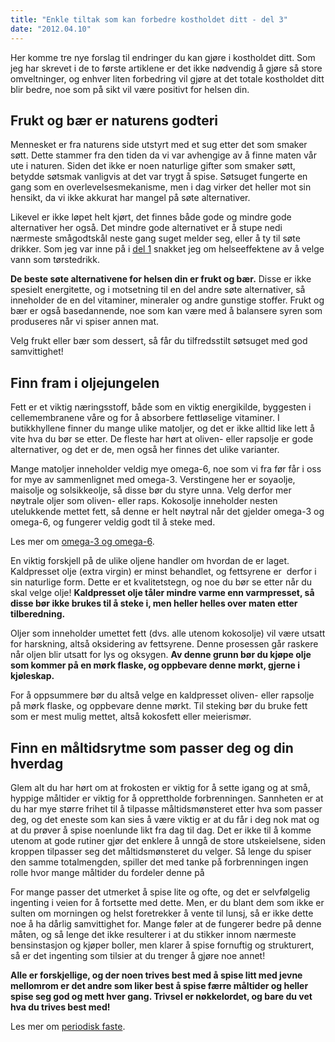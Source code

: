```yaml
---
title: "Enkle tiltak som kan forbedre kostholdet ditt - del 3"
date: "2012.04.10"
---
```


Her komme tre nye forslag til endringer du kan gjøre i kostholdet ditt. Som jeg har skrevet i de to første artiklene er det ikke nødvendig å gjøre så store omveltninger, og enhver liten forbedring vil gjøre at det totale kostholdet ditt blir bedre, noe som på sikt vil være positivt for helsen din.

## Frukt og bær er naturens godteri

Mennesket er fra naturens side utstyrt med et sug etter det som smaker søtt. Dette stammer fra den tiden da vi var avhengige av å finne maten vår ute i naturen. Siden det ikke er noen naturlige gifter som smaker søtt, betydde søtsmak vanligvis at det var trygt å spise. Søtsuget fungerte en gang som en overlevelsesmekanisme, men i dag virker det heller mot sin hensikt, da vi ikke akkurat har mangel på søte alternativer.

Likevel er ikke løpet helt kjørt, det finnes både gode og mindre gode alternativer her også. Det mindre gode alternativet er å stupe nedi nærmeste smågodtskål neste gang suget melder seg, eller å ty til søte drikker. Som jeg var inne på i [del 1](brokenlink/3-enkle-tiltak/) snakket jeg om helseeffektene av å velge vann som tørstedrikk.

**De beste søte alternativene for helsen din er frukt og bær.** Disse er ikke spesielt energitette, og i motsetning til en del andre søte alternativer, så inneholder de en del vitaminer, mineraler og andre gunstige stoffer. Frukt og bær er også basedannende, noe som kan være med å balansere syren som produseres når vi spiser annen mat.

Velg frukt eller bær som dessert, så får du tilfredsstilt søtsuget med god samvittighet!

## Finn fram i oljejungelen

Fett er et viktig næringsstoff, både som en viktig energikilde, byggesten i cellemembranene våre og for å absorbere fettløselige vitaminer. I butikkhyllene finner du mange ulike matoljer, og det er ikke alltid like lett å vite hva du bør se etter. De fleste har hørt at oliven- eller rapsolje er gode alternativer, og det er de, men også her finnes det ulike varianter.

Mange matoljer inneholder veldig mye omega-6, noe som vi fra før får i oss for mye av sammenlignet med omega-3. Verstingene her er soyaolje, maisolje og solsikkeolje, så disse bør du styre unna. Velg derfor mer nøytrale oljer som oliven- eller raps. Kokosolje inneholder nesten utelukkende mettet fett, så denne er helt nøytral når det gjelder omega-3 og omega-6, og fungerer veldig godt til å steke med.

Les mer om [omega-3 og omega-6](omega-3-6.qmd).

En viktig forskjell på de ulike oljene handler om hvordan de er laget. Kaldpresset olje (extra virgin) er minst behandlet, og fettsyrene er  derfor i sin naturlige form. Dette er et kvalitetstegn, og noe du bør se etter når du skal velge olje! **Kaldpresset olje tåler mindre varme enn varmpresset, så disse bør ikke brukes til å steke i, men heller helles over maten etter tilberedning.**

Oljer som inneholder umettet fett (dvs. alle utenom kokosolje) vil være utsatt for harskning, altså oksidering av fettsyrene. Denne prosessen går raskere når oljen blir utsatt for lys og oksygen. **Av denne grunn bør du kjøpe olje som kommer på en mørk flaske, og oppbevare denne mørkt, gjerne i kjøleskap.**

For å oppsummere bør du altså velge en kaldpresset oliven- eller rapsolje på mørk flaske, og oppbevare denne mørkt. Til steking bør du bruke fett som er mest mulig mettet, altså kokosfett eller meierismør.

## Finn en måltidsrytme som passer deg og din hverdag

Glem alt du har hørt om at frokosten er viktig for å sette igang og at små, hyppige måltider er viktig for å opprettholde forbrenningen. Sannheten er at du har mye større frihet til å tilpasse måltidsmønsteret etter hva som passer deg, og det eneste som kan sies å være viktig er at du får i deg nok mat og at du prøver å spise noenlunde likt fra dag til dag. Det er ikke til å komme utenom at gode rutiner gjør det enklere å unngå de store utskeielsene, siden kroppen tilpasser seg det måltidsmønsteret du velger. Så lenge du spiser den samme totalmengden, spiller det med tanke på forbrenningen ingen rolle hvor mange måltider du fordeler denne på

For mange passer det utmerket å spise lite og ofte, og det er selvfølgelig ingenting i veien for å fortsette med dette. Men, er du blant dem som ikke er sulten om morningen og helst foretrekker å vente til lunsj, så er ikke dette noe å ha dårlig samvittighet for. Mange føler at de fungerer bedre på denne måten, og så lenge det ikke resulterer i at du stikker innom nærmeste bensinstasjon og kjøper boller, men klarer å spise fornuftig og strukturert, så er det ingenting som tilsier at du trenger å gjøre noe annet!

**Alle er forskjellige, og der noen trives best med å spise litt med jevne mellomrom er det andre som liker best å spise færre måltider og heller spise seg god og mett hver gang. Trivsel er nøkkelordet, og bare du vet hva du trives best med!**

Les mer om [periodisk faste](brokenlink/periodisk-faste-til-jul/).
